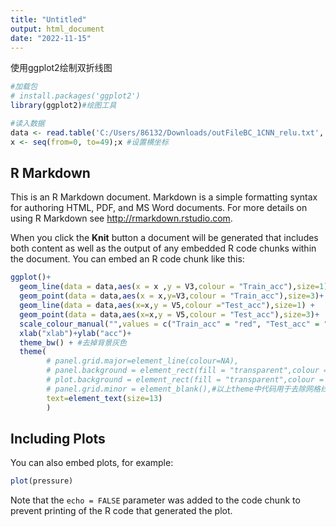 ---
title: "Untitled"
output: html_document
date: "2022-11-15"
---
使用ggplot2绘制双折线图

```{r setup, include=FALSE}
#加载包
# install.packages('ggplot2')
library(ggplot2)#绘图工具

#读入数据
data <- read.table('C:/Users/86132/Downloads/outFileBC_1CNN_relu.txt', sep = '\t')
x <- seq(from=0, to=49);x #设置横坐标
```
## R Markdown

This is an R Markdown document. Markdown is a simple formatting syntax for authoring HTML, PDF, and MS Word documents. For more details on using R Markdown see <http://rmarkdown.rstudio.com>.

When you click the **Knit** button a document will be generated that includes both content as well as the output of any embedded R code chunks within the document. You can embed an R code chunk like this:

```{r cars}
ggplot()+
  geom_line(data = data,aes(x = x ,y = V3,colour = "Train_acc"),size=1)+
  geom_point(data = data,aes(x = x,y=V3,colour = "Train_acc"),size=3)+
  geom_line(data = data,aes(x=x,y = V5,colour ="Test_acc"),size=1) + 
  geom_point(data = data,aes(x=x,y = V5,colour = "Test_acc"),size=3)+
  scale_colour_manual("",values = c("Train_acc" = "red", "Test_acc" = "blue"))+
  xlab("xlab")+ylab("acc")+
  theme_bw() + #去掉背景灰色
  theme(
        # panel.grid.major=element_line(colour=NA),
        # panel.background = element_rect(fill = "transparent",colour = NA),
        # plot.background = element_rect(fill = "transparent",colour = NA),
        # panel.grid.minor = element_blank(),#以上theme中代码用于去除网格线且保留坐标轴边框
        text=element_text(size=13)
        )
```

## Including Plots

You can also embed plots, for example:

```{r pressure, echo=FALSE}
plot(pressure)
```

Note that the `echo = FALSE` parameter was added to the code chunk to prevent printing of the R code that generated the plot.
